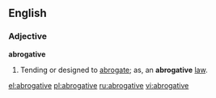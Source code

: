 ==English==

===Adjective===
'''abrogative'''

#Tending or designed to [[abrogate]]; as, an '''abrogative''' [[law]].

[[el:abrogative]]
[[pl:abrogative]]
[[ru:abrogative]]
[[vi:abrogative]]